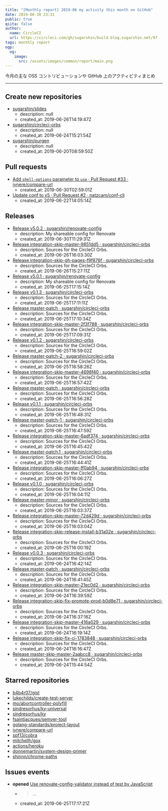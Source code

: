 ```yaml
---
title: "[Monthly report] 2019-06 my activity this month on GitHub"
date: 2019-06-30 23:31
public: true
qiita: false
author:
  name: CircleCI
  url: https://circleci.com/gh/sugarshin/build.blog.sugarshin.net/97
tags: monthly report
ogp:
  og:
    image:
      src: /assets/images/common/report/main.png
---
```


今月の主な OSS コントリビューションや GitHub 上のアクティビティまとめ

***

## Create new repositories

- [sugarshin/slides](https://github.com/sugarshin/slides)
  - description: null
  - created_at: 2019-06-26T14:19:47Z
- [sugarshin/circleci-orbs](https://github.com/sugarshin/circleci-orbs)
  - description: null
  - created_at: 2019-06-24T15:21:54Z
- [sugarshin/purgen](https://github.com/sugarshin/purgen)
  - description: null
  - created_at: 2019-06-20T08:59:50Z

## Pull requests

- [Add `shell-options` parameter to `use` · Pull Request #33 · iynere/compare-url](https://github.com/iynere/compare-url/pull/33)
  - created_at: 2019-06-30T02:59:01Z
- [Update conf to v5 · Pull Request #2 · natzcam/conf-cli](https://github.com/natzcam/conf-cli/pull/2)
  - created_at: 2019-06-22T14:05:14Z

## Releases

- [Release v5.0.2 · sugarshin/renovate-config](https://github.com/sugarshin/renovate-config/releases/tag/v5.0.2)
  - description: My shareable config for Renovate
  - created_at: 2019-06-30T11:29:31Z
- [Release integration-skip-master-9851dd5 · sugarshin/circleci-orbs](https://github.com/sugarshin/circleci-orbs/releases/tag/integration-skip-master-9851dd5)
  - description: Sources for the CircleCI Orbs.
  - created_at: 2019-06-26T16:03:30Z
- [Release integration-skip-gh-pages-f9f876f · sugarshin/circleci-orbs](https://github.com/sugarshin/circleci-orbs/releases/tag/integration-skip-gh-pages-f9f876f)
  - description: Sources for the CircleCI Orbs.
  - created_at: 2019-06-26T15:27:11Z
- [Release v5.0.1 · sugarshin/renovate-config](https://github.com/sugarshin/renovate-config/releases/tag/v5.0.1)
  - description: My shareable config for Renovate
  - created_at: 2019-06-25T17:15:14Z
- [Release v0.1.3 · sugarshin/circleci-orbs](https://github.com/sugarshin/circleci-orbs/releases/tag/v0.1.3)
  - description: Sources for the CircleCI Orbs.
  - created_at: 2019-06-25T17:11:11Z
- [Release master-patch · sugarshin/circleci-orbs](https://github.com/sugarshin/circleci-orbs/releases/tag/master-patch)
  - description: Sources for the CircleCI Orbs.
  - created_at: 2019-06-25T17:10:34Z
- [Release integration-skip-master-2f3f788 · sugarshin/circleci-orbs](https://github.com/sugarshin/circleci-orbs/releases/tag/integration-skip-master-2f3f788)
  - description: Sources for the CircleCI Orbs.
  - created_at: 2019-06-25T17:09:31Z
- [Release v0.1.2 · sugarshin/circleci-orbs](https://github.com/sugarshin/circleci-orbs/releases/tag/v0.1.2)
  - description: Sources for the CircleCI Orbs.
  - created_at: 2019-06-25T16:59:02Z
- [Release master-patch-2 · sugarshin/circleci-orbs](https://github.com/sugarshin/circleci-orbs/releases/tag/master-patch-2)
  - description: Sources for the CircleCI Orbs.
  - created_at: 2019-06-25T16:58:26Z
- [Release integration-skip-master-4698f40 · sugarshin/circleci-orbs](https://github.com/sugarshin/circleci-orbs/releases/tag/integration-skip-master-4698f40)
  - description: Sources for the CircleCI Orbs.
  - created_at: 2019-06-25T16:57:42Z
- [Release master-patch · sugarshin/circleci-orbs](https://github.com/sugarshin/circleci-orbs/releases/tag/master-patch)
  - description: Sources for the CircleCI Orbs.
  - created_at: 2019-06-25T16:56:28Z
- [Release v0.1.1 · sugarshin/circleci-orbs](https://github.com/sugarshin/circleci-orbs/releases/tag/v0.1.1)
  - description: Sources for the CircleCI Orbs.
  - created_at: 2019-06-25T16:48:31Z
- [Release master-patch-1 · sugarshin/circleci-orbs](https://github.com/sugarshin/circleci-orbs/releases/tag/master-patch-1)
  - description: Sources for the CircleCI Orbs.
  - created_at: 2019-06-25T16:47:59Z
- [Release integration-skip-master-6adf374 · sugarshin/circleci-orbs](https://github.com/sugarshin/circleci-orbs/releases/tag/integration-skip-master-6adf374)
  - description: Sources for the CircleCI Orbs.
  - created_at: 2019-06-25T16:45:42Z
- [Release master-patch.1 · sugarshin/circleci-orbs](https://github.com/sugarshin/circleci-orbs/releases/tag/master-patch.1)
  - description: Sources for the CircleCI Orbs.
  - created_at: 2019-06-25T16:44:41Z
- [Release integration-skip-master-ff0ab94 · sugarshin/circleci-orbs](https://github.com/sugarshin/circleci-orbs/releases/tag/integration-skip-master-ff0ab94)
  - description: Sources for the CircleCI Orbs.
  - created_at: 2019-06-25T16:06:27Z
- [Release v0.1.0 · sugarshin/circleci-orbs](https://github.com/sugarshin/circleci-orbs/releases/tag/v0.1.0)
  - description: Sources for the CircleCI Orbs.
  - created_at: 2019-06-25T16:04:11Z
- [Release master-minor · sugarshin/circleci-orbs](https://github.com/sugarshin/circleci-orbs/releases/tag/master-minor)
  - description: Sources for the CircleCI Orbs.
  - created_at: 2019-06-25T16:03:37Z
- [Release integration-skip-master-72d429d · sugarshin/circleci-orbs](https://github.com/sugarshin/circleci-orbs/releases/tag/integration-skip-master-72d429d)
  - description: Sources for the CircleCI Orbs.
  - created_at: 2019-06-25T16:03:04Z
- [Release integration-skip-release-install-b31a02e · sugarshin/circleci-orbs](https://github.com/sugarshin/circleci-orbs/releases/tag/integration-skip-release-install-b31a02e)
  - description: Sources for the CircleCI Orbs.
  - created_at: 2019-06-25T16:00:19Z
- [Release v0.0.3 · sugarshin/circleci-orbs](https://github.com/sugarshin/circleci-orbs/releases/tag/v0.0.3)
  - description: Sources for the CircleCI Orbs.
  - created_at: 2019-06-24T16:42:14Z
- [Release master-patch · sugarshin/circleci-orbs](https://github.com/sugarshin/circleci-orbs/releases/tag/master-patch)
  - description: Sources for the CircleCI Orbs.
  - created_at: 2019-06-24T16:41:45Z
- [Release integration-skip-master-21ec0d2 · sugarshin/circleci-orbs](https://github.com/sugarshin/circleci-orbs/releases/tag/integration-skip-master-21ec0d2)
  - description: Sources for the CircleCI Orbs.
  - created_at: 2019-06-24T16:39:59Z
- [Release integration-skip-fix-promote-prod-b0d8e71 · sugarshin/circleci-orbs](https://github.com/sugarshin/circleci-orbs/releases/tag/integration-skip-fix-promote-prod-b0d8e71)
  - description: Sources for the CircleCI Orbs.
  - created_at: 2019-06-24T16:37:16Z
- [Release integration-skip-master-416a029 · sugarshin/circleci-orbs](https://github.com/sugarshin/circleci-orbs/releases/tag/integration-skip-master-416a029)
  - description: Sources for the CircleCI Orbs.
  - created_at: 2019-06-24T16:19:14Z
- [Release integration-skip-fix-ci-1783848 · sugarshin/circleci-orbs](https://github.com/sugarshin/circleci-orbs/releases/tag/integration-skip-fix-ci-1783848)
  - description: Sources for the CircleCI Orbs.
  - created_at: 2019-06-24T16:16:47Z
- [Release master-skip-master-2aabcc8 · sugarshin/circleci-orbs](https://github.com/sugarshin/circleci-orbs/releases/tag/master-skip-master-2aabcc8)
  - description: Sources for the CircleCI Orbs.
  - created_at: 2019-06-24T15:44:54Z

## Starred repositories

- [b4b4r07/gist](https://github.com/b4b4r07/gist)
- [lukechilds/create-test-server](https://github.com/lukechilds/create-test-server)
- [mo/abortcontroller-polyfill](https://github.com/mo/abortcontroller-polyfill)
- [sindresorhus/ky-universal](https://github.com/sindresorhus/ky-universal)
- [sindresorhus/ky](https://github.com/sindresorhus/ky)
- [fsaintjacques/semver-tool](https://github.com/fsaintjacques/semver-tool)
- [golang-standards/project-layout](https://github.com/golang-standards/project-layout)
- [iynere/compare-url](https://github.com/iynere/compare-url)
- [spf13/cobra](https://github.com/spf13/cobra)
- [mitchellh/gox](https://github.com/mitchellh/gox)
- [actions/heroku](https://github.com/actions/heroku)
- [donnemartin/system-design-primer](https://github.com/donnemartin/system-design-primer)
- [shinnn/chrome-paths](https://github.com/shinnn/chrome-paths)

## Issues events

- **opened** [Use renovate-config-validator instead of test by JavaScript](https://github.com/sugarshin/renovate-config/issues/123)
  - > ...
  - created_at: 2019-06-25T17:17:21Z
